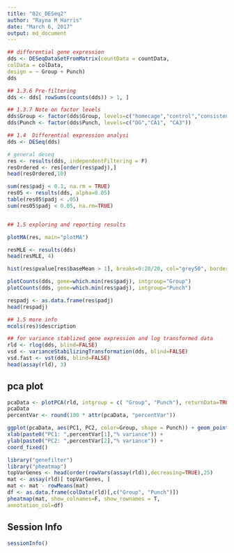 ```yaml
---
title: "02c_DESeq2"
author: "Rayna M Harris"
date: "March 6, 2017"
output: md_document
---
```


```r
## differential gene expression
dds <- DESeqDataSetFromMatrix(countData = countData,
colData = colData,
design = ~ Group + Punch)
dds

## 1.3.6 Pre-filtering
dds <- dds[ rowSums(counts(dds)) > 1, ]

## 1.3.7 Note on factor levels
dds$Group <- factor(dds$Group, levels=c("homecage","control","consistent", "conflict"))
dds$Punch <- factor(dds$Punch, levels=c("DG","CA1", "CA3"))

## 1.4  Differential expression analysi
dds <- DESeq(dds)

# general deseq
res <- results(dds, independentFiltering = F)
resOrdered <- res[order(res$padj),]
head(resOrdered,10)

sum(res$padj < 0.1, na.rm = TRUE) 
res05 <- results(dds, alpha=0.05)
table(res05$padj < .05)
sum(res05$padj < 0.05, na.rm=TRUE)


## 1.5 exploring and reporting results

plotMA(res, main="plotMA")

resMLE <- results(dds)
head(resMLE, 4)

hist(res$pvalue[res$baseMean > 1], breaks=0:20/20, col="grey50", border="white")

plotCounts(dds, gene=which.min(res$padj), intgroup="Group")
plotCounts(dds, gene=which.min(res$padj), intgroup="Punch")

respadj <- as.data.frame(res$padj)
head(respadj)

## 1.5 more info
mcols(res)$description

## for variance stablized gene expression and log transformed data
rld <- rlog(dds, blind=FALSE)
vsd <- varianceStabilizingTransformation(dds, blind=FALSE)
vsd.fast <- vst(dds, blind=FALSE)
head(assay(rld), 3)
```


## pca plot

```r
pcaData <- plotPCA(rld, intgroup = c( "Group", "Punch"), returnData=TRUE)
pcaData
percentVar <- round(100 * attr(pcaData, "percentVar"))

ggplot(pcaData, aes(PC1, PC2, color=Group, shape = Punch)) + geom_point(size=3) +
xlab(paste0("PC1: ",percentVar[1],"% variance")) +
ylab(paste0("PC2: ",percentVar[2],"% variance")) +
coord_fixed()
```

```r
library("genefilter")
library("pheatmap")
topVarGenes <- head(order(rowVars(assay(rld)),decreasing=TRUE),25)
mat <- assay(rld)[ topVarGenes, ]
mat <- mat - rowMeans(mat)
df <- as.data.frame(colData(rld)[,c("Group", "Punch")])
pheatmap(mat, show_colnames=F, show_rownames = T,
annotation_col=df)
```


## Session Info
```r
sessionInfo()
```